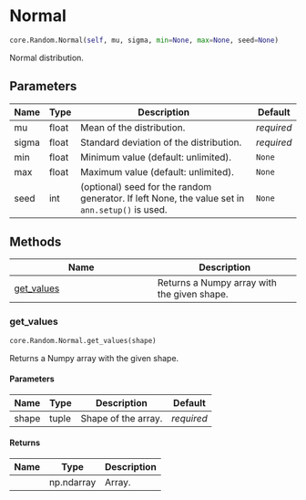# Normal { #ANNarchy.core.Random.Normal }

```python
core.Random.Normal(self, mu, sigma, min=None, max=None, seed=None)
```

Normal distribution.

## Parameters {.doc-section .doc-section-parameters}

| Name   | Type   | Description                                                                                     | Default    |
|--------|--------|-------------------------------------------------------------------------------------------------|------------|
| mu     | float  | Mean of the distribution.                                                                       | _required_ |
| sigma  | float  | Standard deviation of the distribution.                                                         | _required_ |
| min    | float  | Minimum value (default: unlimited).                                                             | `None`     |
| max    | float  | Maximum value (default: unlimited).                                                             | `None`     |
| seed   | int    | (optional) seed for the random generator. If left None, the value set in `ann.setup()` is used. | `None`     |

## Methods

| Name | Description |
| --- | --- |
| [get_values](#ANNarchy.core.Random.Normal.get_values) | Returns a Numpy array with the given shape. |

### get_values { #ANNarchy.core.Random.Normal.get_values }

```python
core.Random.Normal.get_values(shape)
```

Returns a Numpy array with the given shape.

#### Parameters {.doc-section .doc-section-parameters}

| Name   | Type   | Description         | Default    |
|--------|--------|---------------------|------------|
| shape  | tuple  | Shape of the array. | _required_ |

#### Returns {.doc-section .doc-section-returns}

| Name   | Type       | Description   |
|--------|------------|---------------|
|        | np.ndarray | Array.        |
